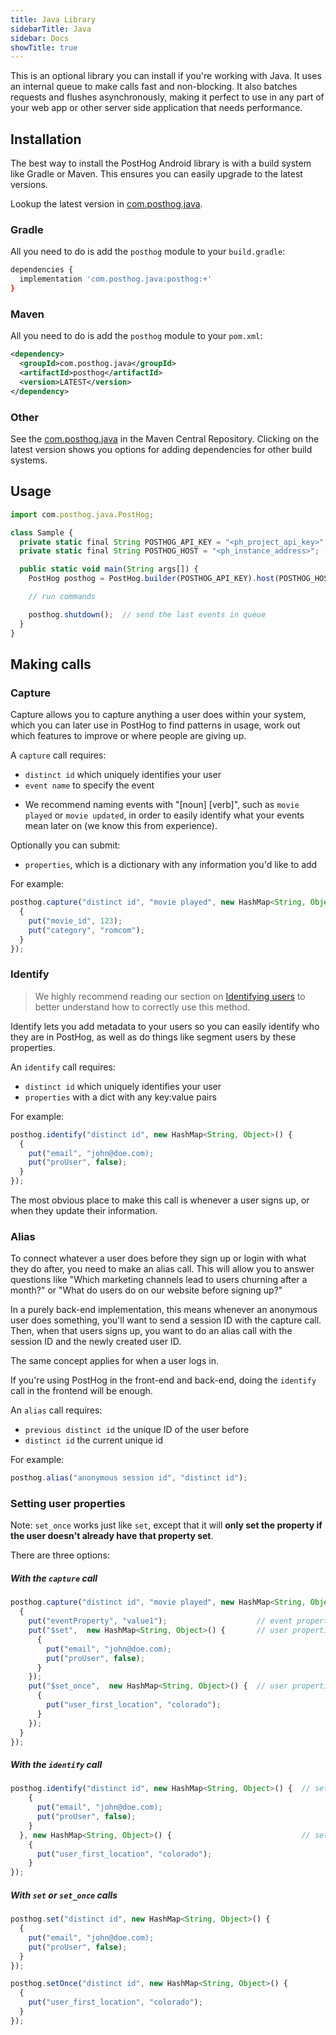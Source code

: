 ```yaml
---
title: Java Library
sidebarTitle: Java
sidebar: Docs
showTitle: true
---
```


<VisitLibrary name="Java" to="https://github.com/PostHog/posthog-java" official />

This is an optional library you can install if you're working with Java. It uses an internal queue to make calls fast and non-blocking. It also batches requests and flushes asynchronously, making it perfect to use in any part of your web app or other server side application that needs performance.

## Installation 

The best way to install the PostHog Android library is with a build system like 
Gradle or Maven. This ensures you can easily upgrade to the latest versions. 

Lookup the latest version in [com.posthog.java](https://search.maven.org/artifact/com.posthog.java/posthog). 

### Gradle
All you need to do is add the `posthog` module to your `build.gradle`:

```bash
dependencies {
  implementation 'com.posthog.java:posthog:+'
}
```

### Maven
All you need to do is add the `posthog` module to your `pom.xml`:

```xml
<dependency>
  <groupId>com.posthog.java</groupId>
  <artifactId>posthog</artifactId>
  <version>LATEST</version>
</dependency>
```

### Other

See the [com.posthog.java](https://search.maven.org/artifact/com.posthog.java/posthog) in the Maven Central Repository. Clicking on the latest version shows you options for adding dependencies for other build systems.

## Usage

```js
import com.posthog.java.PostHog;

class Sample {
  private static final String POSTHOG_API_KEY = "<ph_project_api_key>";
  private static final String POSTHOG_HOST = "<ph_instance_address>";

  public static void main(String args[]) {
    PostHog posthog = PostHog.builder(POSTHOG_API_KEY).host(POSTHOG_HOST).build();

    // run commands

    posthog.shutdown();  // send the last events in queue
  }
}
```

## Making calls

### Capture

Capture allows you to capture anything a user does within your system, which you can later use in PostHog to find patterns in usage, work out which features to improve or where people are giving up.

A `capture` call requires:
 - `distinct id` which uniquely identifies your user
 - `event name` to specify the event
  * We recommend naming events with "[noun] [verb]", such as `movie played` or `movie updated`, in order to easily identify what your events mean later on (we know this from experience).

Optionally you can submit:
- `properties`, which is a dictionary with any information you'd like to add

For example:
```js
posthog.capture("distinct id", "movie played", new HashMap<String, Object>() {
  {
    put("movie_id", 123);
    put("category", "romcom");
  }
});
```

### Identify

> We highly recommend reading our section on [Identifying users](/docs/integrate/identifying-users) to better understand how to correctly use this method.

Identify lets you add metadata to your users so you can easily identify who they are in PostHog, as well as do things 
like segment users by these properties.

An `identify` call requires:
- `distinct id` which uniquely identifies your user
- `properties` with a dict with any key:value pairs 

For example:
```js
posthog.identify("distinct id", new HashMap<String, Object>() {
  {
    put("email", "john@doe.com);
    put("proUser", false);
  }
});
```

The most obvious place to make this call is whenever a user signs up, or when they update their information.

### Alias

To connect whatever a user does before they sign up or login with what they do after, you need to make an alias call. This will allow you to answer questions like "Which marketing channels lead to users churning after a month?" or "What do users do on our website before signing up?"

In a purely back-end implementation, this means whenever an anonymous user does something, you'll want to send a session ID with the capture call. Then, when that users signs up, you want to do an alias call with the session ID and the newly created user ID.

The same concept applies for when a user logs in.

If you're using PostHog in the front-end and back-end, doing the `identify` call in the frontend will be enough.

An `alias` call requires:
- `previous distinct id` the unique ID of the user before
- `distinct id` the current unique id

For example:
```js
posthog.alias("anonymous session id", "distinct id");
```

### Setting user properties

Note: `set_once` works just like `set`, except that it will **only set the property if the user doesn't already have that property set**.

There are three options:

##### With the `capture` call

```js
posthog.capture("distinct id", "movie played", new HashMap<String, Object>() {
  {
    put("eventProperty", "value1");                    // event properties
    put("$set",  new HashMap<String, Object>() {       // user properties
      {
        put("email", "john@doe.com);
        put("proUser", false);
      }
    });
    put("$set_once",  new HashMap<String, Object>() {  // user properties
      {
        put("user_first_location", "colorado");
      }
    });
  }
});
```

##### With the `identify` call

```js
posthog.identify("distinct id", new HashMap<String, Object>() {  // set
    {
      put("email", "john@doe.com);
      put("proUser", false);
    }
  }, new HashMap<String, Object>() {                             // set_once
    {
      put("user_first_location", "colorado");
    }
});
```

##### With `set` or `set_once` calls

```js
posthog.set("distinct id", new HashMap<String, Object>() {
  {
    put("email", "john@doe.com);
    put("proUser", false);
  }
});
```

```js
posthog.setOnce("distinct id", new HashMap<String, Object>() {
  {
    put("user_first_location", "colorado");
  }
});
```

